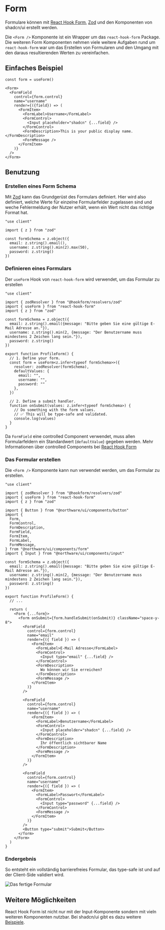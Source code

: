 
<Meta title="Components/Form Parts/Form" />

# Form

Formulare können mit [React Hook Form](https://react-hook-form.com/), [Zod](https://react-hook-form.com/) und den Komponenten von shadcn/ui erstellt werden.

<ShadcnDocs path="components/form" />
<ViewSource path="components/form-parts/form.tsx" />

Die `<Form />` Komponente ist ein Wrapper um das `react-hook-form` Package.
Die weiteren Form Komponenten nehmen viele weitere Aufgaben rund um `react-hook-form` war um das Erstellen von Formularen und
 den Umgang mit den daraus resultierenden Werten zu vereinfachen.

## Einfaches Beispiel

```tsx
const form = useForm()

<Form>
  <FormField
    control={form.control}
    name="username"
    render={({field}) => (
      <FormItem>
        <FormLabel>Username</FormLabel>
        <FormControl>
          <Input placeholder="shadcn" {...field} />
        </FormControl>
        <FormDescription>This is your public display name.</FormDescription>
        <FormMessage />
      </FormItem>
    )}
  />
</Form>
```

## Benutzung

### Erstellen eines Form Schema

Mit [Zod](https://zod.dev/) kann das Grundgerüst des Formulars definiert. 
Hier wird also definiert, welche Werte für einzelne Formularfelder zugelassen sind und weche Fehlermeldung der Nutzer erhält, wenn ein Wert nicht das richtige Format hat.

```tsx
"use client"

import { z } from "zod"

const formSchema = z.object({
  email: z.string().email(),
  username: z.string().min(2).max(50),
  password: z.string()
})
```

### Definieren eines Formulars

Der `useForm` Hook von `react-hook-form` wird verwendet, um das Formular zu erstellen

```tsx
"use client"

import { zodResolver } from "@hookform/resolvers/zod"
import { useForm } from "react-hook-form"
import { z } from "zod"

const formSchema = z.object({
  email: z.string().email({message: "Bitte geben Sie eine gültige E-Mail Adresse an."}),
  username: z.string().min(2, {message: "Der Benutzername muss mindestens 2 Zeichen lang sein."}),
  password: z.string()
})

export function ProfileForm() {
  // 1. Define your form.
  const form = useForm<z.infer<typeof formSchema>>({
    resolver: zodResolver(formSchema),
    defaultValues: {
      email: "",
      username: "",
      password: ""
    },
  })

  // 2. Define a submit handler.
  function onSubmit(values: z.infer<typeof formSchema>) {
    // Do something with the form values.
    // ✅ This will be type-safe and validated.
    console.log(values)
  }
}
```

Da `FormField` eine controlled Component verwendet, muss allen Formularfeldern ein Standardwert (`defaultValue`) gegeben werden.
Mehr Informationen über controlled Components bei [React Hook Form](https://react-hook-form.com/docs/usecontroller)

### Das Formular erstellen

Die `<Form />` Komponente kann nun verwendet werden, um das Formular zu erstellen.

```tsx
"use client"

import { zodResolver } from "@hookform/resolvers/zod"
import { useForm } from "react-hook-form"
import { z } from "zod"

import { Button } from "@northware/ui/components/button"
import {
  Form,
  FormControl,
  FormDescription,
  FormField,
  FormItem,
  FormLabel,
  FormMessage,
} from "@northware/ui/components/form"
import { Input } from "@northware/ui/components/input"

const formSchema = z.object({
  email: z.string().email({message: "Bitte geben Sie eine gültige E-Mail Adresse an."}),
  username: z.string().min(2, {message: "Der Benutzername muss mindestens 2 Zeichen lang sein."}),
  password: z.string()
})

export function ProfileForm() {
  // ...

  return (
    <Form {...form}>
      <form onSubmit={form.handleSubmit(onSubmit)} className="space-y-8">
        <FormField
          control={form.control}
          name="email"
          render={({ field }) => (
            <FormItem>
              <FormLabel>E-Mail Adresse</FormLabel>
              <FormControl>
                <Input type="email" {...field} />
              </FormControl>
              <FormDescription>
                Wo können wir Sie erreichen?
              </FormDescription>
              <FormMessage />
            </FormItem>
          )}
        />

        <FormField
          control={form.control}
          name="username"
          render={({ field }) => (
            <FormItem>
              <FormLabel>Benutzername</FormLabel>
              <FormControl>
                <Input placeholder="shadcn" {...field} />
              </FormControl>
              <FormDescription>
                Ihr öffentlich sichtbarer Name
              </FormDescription>
              <FormMessage />
            </FormItem>
          )}
        />

        <FormField
          control={form.control}
          name="username"
          render={({ field }) => (
            <FormItem>
              <FormLabel>Passwort</FormLabel>
              <FormControl>
                <Input type="password" {...field} />
              </FormControl>
              <FormMessage />
            </FormItem>
          )}
        />
        <Button type="submit">Submit</Button>
      </form>
    </Form>
  )
}

```

### Endergebnis

So entsteht ein vollständig barrierefreies Formular, das type-safe ist und auf der Client-Side validiert wird.

![Das fertige Formular](/contents/form-example.png)

## Weitere Möglichkeiten

React Hook Form ist nicht nur mit der Input-Komponente sondern mit vieln weiteren Komponenten nutzbar. 
Bei shadcn/ui gibt es dazu weitere [Beispiele](https://ui.shadcn.com/docs/components/form#examples).